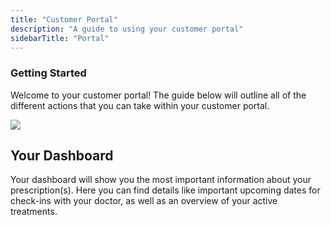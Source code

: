 ```yaml
---
title: "Customer Portal"
description: "A guide to using your customer portal"
sidebarTitle: "Portal"
---
```


### Getting Started

Welcome to your customer portal! The guide below will outline all of the different actions that you can take within your customer portal.

![](/images/MintlifyQuickstartHeroDark.png)

## Your Dashboard

Your dashboard will show you the most important information about your prescription(s). Here you can find details like important upcoming dates for check-ins with your doctor, as well as an overview of your active treatments.&#x20;